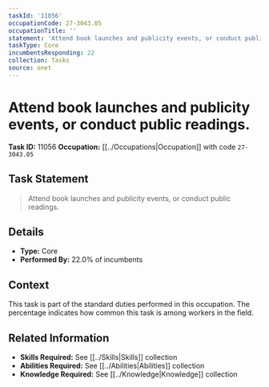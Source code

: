 ```yaml
---
taskId: '11056'
occupationCode: 27-3043.05
occupationTitle: ''
statement: 'Attend book launches and publicity events, or conduct public readings.'
taskType: Core
incumbentsResponding: 22
collection: Tasks
source: onet
---
```

# Attend book launches and publicity events, or conduct public readings.

**Task ID:** 11056
**Occupation:** [[../Occupations|Occupation]] with code `27-3043.05`

## Task Statement

> Attend book launches and publicity events, or conduct public readings.

## Details

- **Type:** Core
- **Performed By:** 22.0% of incumbents

## Context

This task is part of the standard duties performed in this occupation. The percentage indicates how common this task is among workers in the field.

## Related Information

- **Skills Required:** See [[../Skills|Skills]] collection
- **Abilities Required:** See [[../Abilities|Abilities]] collection
- **Knowledge Required:** See [[../Knowledge|Knowledge]] collection
